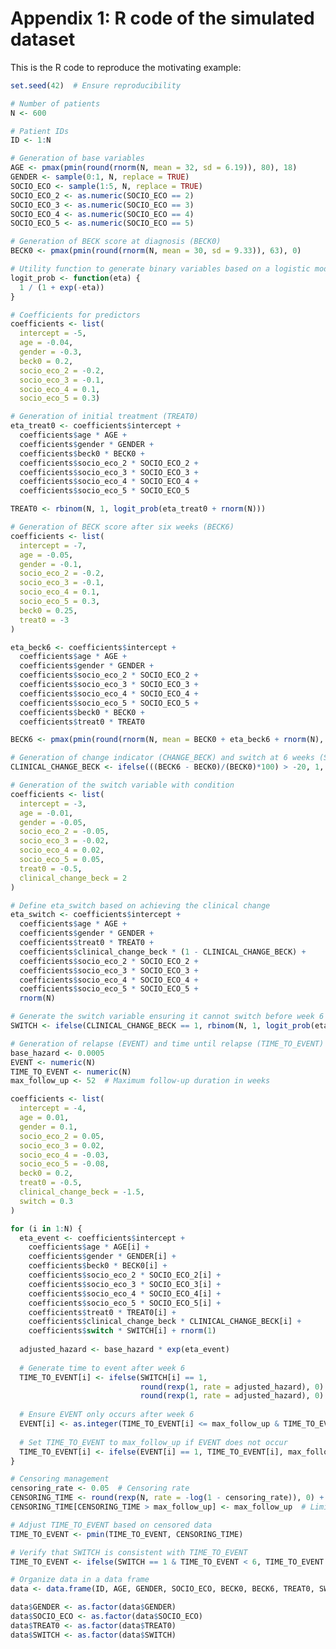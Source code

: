 # **Appendix 1:** R code of the simulated dataset {.unnumbered #r-code-simu}

This is the R code to reproduce the motivating example:

```r
set.seed(42)  # Ensure reproducibility

# Number of patients
N <- 600

# Patient IDs
ID <- 1:N

# Generation of base variables
AGE <- pmax(pmin(round(rnorm(N, mean = 32, sd = 6.19)), 80), 18)
GENDER <- sample(0:1, N, replace = TRUE)
SOCIO_ECO <- sample(1:5, N, replace = TRUE)
SOCIO_ECO_2 <- as.numeric(SOCIO_ECO == 2)
SOCIO_ECO_3 <- as.numeric(SOCIO_ECO == 3)
SOCIO_ECO_4 <- as.numeric(SOCIO_ECO == 4)
SOCIO_ECO_5 <- as.numeric(SOCIO_ECO == 5)

# Generation of BECK score at diagnosis (BECK0)
BECK0 <- pmax(pmin(round(rnorm(N, mean = 30, sd = 9.33)), 63), 0)

# Utility function to generate binary variables based on a logistic model
logit_prob <- function(eta) {
  1 / (1 + exp(-eta))
}

# Coefficients for predictors
coefficients <- list(
  intercept = -5,      
  age = -0.04,          
  gender = -0.3,        
  beck0 = 0.2,         
  socio_eco_2 = -0.2,
  socio_eco_3 = -0.1,
  socio_eco_4 = 0.1,
  socio_eco_5 = 0.3)

# Generation of initial treatment (TREAT0)
eta_treat0 <- coefficients$intercept + 
  coefficients$age * AGE + 
  coefficients$gender * GENDER +
  coefficients$beck0 * BECK0 + 
  coefficients$socio_eco_2 * SOCIO_ECO_2 +
  coefficients$socio_eco_3 * SOCIO_ECO_3 + 
  coefficients$socio_eco_4 * SOCIO_ECO_4 +
  coefficients$socio_eco_5 * SOCIO_ECO_5

TREAT0 <- rbinom(N, 1, logit_prob(eta_treat0 + rnorm(N)))

# Generation of BECK score after six weeks (BECK6)
coefficients <- list(
  intercept = -7,          
  age = -0.05,             
  gender = -0.1,           
  socio_eco_2 = -0.2,      
  socio_eco_3 = -0.1,      
  socio_eco_4 = 0.1,       
  socio_eco_5 = 0.3,       
  beck0 = 0.25,            
  treat0 = -3              
)

eta_beck6 <- coefficients$intercept + 
  coefficients$age * AGE +
  coefficients$gender * GENDER +
  coefficients$socio_eco_2 * SOCIO_ECO_2 +
  coefficients$socio_eco_3 * SOCIO_ECO_3 + 
  coefficients$socio_eco_4 * SOCIO_ECO_4 +
  coefficients$socio_eco_5 * SOCIO_ECO_5 +
  coefficients$beck0 * BECK0 +
  coefficients$treat0 * TREAT0

BECK6 <- pmax(pmin(round(rnorm(N, mean = BECK0 + eta_beck6 + rnorm(N), sd = 9.33)), 63), 0)

# Generation of change indicator (CHANGE_BECK) and switch at 6 weeks (SWITCH)
CLINICAL_CHANGE_BECK <- ifelse(((BECK6 - BECK0)/(BECK0)*100) > -20, 1, 0)

# Generation of the switch variable with condition
coefficients <- list(
  intercept = -3,              
  age = -0.01,                 
  gender = -0.05,              
  socio_eco_2 = -0.05,         
  socio_eco_3 = -0.02,         
  socio_eco_4 = 0.02,          
  socio_eco_5 = 0.05,          
  treat0 = -0.5,               
  clinical_change_beck = 2     
)

# Define eta_switch based on achieving the clinical change
eta_switch <- coefficients$intercept + 
  coefficients$age * AGE + 
  coefficients$gender * GENDER +
  coefficients$treat0 * TREAT0 + 
  coefficients$clinical_change_beck * (1 - CLINICAL_CHANGE_BECK) + 
  coefficients$socio_eco_2 * SOCIO_ECO_2 +
  coefficients$socio_eco_3 * SOCIO_ECO_3 + 
  coefficients$socio_eco_4 * SOCIO_ECO_4 +
  coefficients$socio_eco_5 * SOCIO_ECO_5 +
  rnorm(N)

# Generate the switch variable ensuring it cannot switch before week 6
SWITCH <- ifelse(CLINICAL_CHANGE_BECK == 1, rbinom(N, 1, logit_prob(eta_switch)), 0)

# Generation of relapse (EVENT) and time until relapse (TIME_TO_EVENT)
base_hazard <- 0.0005
EVENT <- numeric(N)
TIME_TO_EVENT <- numeric(N)
max_follow_up <- 52  # Maximum follow-up duration in weeks

coefficients <- list(
  intercept = -4,                 
  age = 0.01,                     
  gender = 0.1,                   
  socio_eco_2 = 0.05,             
  socio_eco_3 = 0.02,             
  socio_eco_4 = -0.03,            
  socio_eco_5 = -0.08,            
  beck0 = 0.2,                    
  treat0 = -0.5,                  
  clinical_change_beck = -1.5,    
  switch = 0.3                    
)

for (i in 1:N) {
  eta_event <- coefficients$intercept + 
    coefficients$age * AGE[i] + 
    coefficients$gender * GENDER[i] +
    coefficients$beck0 * BECK0[i] + 
    coefficients$socio_eco_2 * SOCIO_ECO_2[i] +
    coefficients$socio_eco_3 * SOCIO_ECO_3[i] + 
    coefficients$socio_eco_4 * SOCIO_ECO_4[i] +
    coefficients$socio_eco_5 * SOCIO_ECO_5[i] + 
    coefficients$treat0 * TREAT0[i] +
    coefficients$clinical_change_beck * CLINICAL_CHANGE_BECK[i] + 
    coefficients$switch * SWITCH[i] + rnorm(1)
  
  adjusted_hazard <- base_hazard * exp(eta_event)
  
  # Generate time to event after week 6
  TIME_TO_EVENT[i] <- ifelse(SWITCH[i] == 1, 
                             round(rexp(1, rate = adjusted_hazard), 0) + 6, 
                             round(rexp(1, rate = adjusted_hazard), 0) + 1)
  
  # Ensure EVENT only occurs after week 6
  EVENT[i] <- as.integer(TIME_TO_EVENT[i] <= max_follow_up & TIME_TO_EVENT[i] > 6)
  
  # Set TIME_TO_EVENT to max_follow_up if EVENT does not occur
  TIME_TO_EVENT[i] <- ifelse(EVENT[i] == 1, TIME_TO_EVENT[i], max_follow_up)
}

# Censoring management
censoring_rate <- 0.05  # Censoring rate
CENSORING_TIME <- round(rexp(N, rate = -log(1 - censoring_rate)), 0) + 1  # Censoring time
CENSORING_TIME[CENSORING_TIME > max_follow_up] <- max_follow_up  # Limit to maximum

# Adjust TIME_TO_EVENT based on censored data
TIME_TO_EVENT <- pmin(TIME_TO_EVENT, CENSORING_TIME)

# Verify that SWITCH is consistent with TIME_TO_EVENT
TIME_TO_EVENT <- ifelse(SWITCH == 1 & TIME_TO_EVENT < 6, TIME_TO_EVENT + 6, TIME_TO_EVENT)

# Organize data in a data frame
data <- data.frame(ID, AGE, GENDER, SOCIO_ECO, BECK0, BECK6, TREAT0, SWITCH, EVENT, TIME_TO_EVENT)

data$GENDER <- as.factor(data$GENDER)
data$SOCIO_ECO <- as.factor(data$SOCIO_ECO)
data$TREAT0 <- as.factor(data$TREAT0)
data$SWITCH <- as.factor(data$SWITCH)
```

